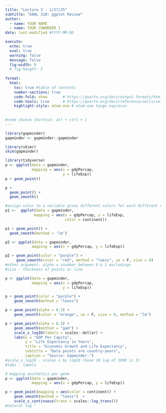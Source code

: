 ```yaml
---
title: "Lecture 3 - 1/27/25"
subtitle: "DANL 310: ggplot Review"
author: 
  - name: YOUR NAME
  - name: YOUR COWORKER 1
date: last-modified #YYYY-MM-DD

execute: 
  echo: true
  eval: true
  warning: false
  message: false
  fig-width: 9
  # fig-height: 5
  
format: 
  html:
    toc: true #table of contents
    number-sections: true
    code-fold: show       # https://quarto.org/docs/output-formats/html-code.html  
    code-tools: true      # https://quarto.org/docs/reference/cells/cells-jupyter.html
    highlight-style: atom-one # atom-one tango espresso
    
    
#code chunck shortcut: alt + ctrl + i
---
```


```r
library(gapminder)
gapminder <- gapminder::gapminder
```

```r
library(skimr)
skim(gapminder)
```

```r
library(tidyverse)
p <- ggplot(data = gapminder,
            mapping = aes(x = gdpPercap,
                          y = lifeExp))
p + geom_point() 
```

```r
p + 
  geom_point() + 
  geom_smooth()
```

```r
#assign color to a variable gives different colors for each different value in that variable
p1 <-  ggplot(data = gapminder,
             mapping = aes(x = gdpPercap, y = lifeExp,
                           color = continent))
```

```r
p1 + geom_point() +
  geom_smooth(method = 'lm')
```

```r
p2 <- ggplot(data = gapminder,
            mapping = aes(x = gdpPercap, y = lifeExp))
```

```r
p2 + geom_point(color = "purple") +
     geom_smooth(color = "red", method = "loess", se = F, size = 8)
#other argument: alpha = <number between 0 & 1 excluding>
#size - thickness of points or line
```

```r
p <- ggplot(data = gapminder,
            mapping = aes(x = gdpPercap,
                          y = lifeExp))

p + geom_point(color = "purple") +
    geom_smooth(method = "loess") 

p + geom_point(alpha = 0.3) +
    geom_smooth(color = "orange", se = F, size = 8, method = "lm") 
```

```r
p + geom_point(alpha = 0.3) +
    geom_smooth(method = "gam") +
    scale_x_log10(labels = scales::dollar) +
    labs(x = "GDP Per Capita", 
         y = "Life Expectancy in Years",
         title = "Economic Growth and Life Expectancy",
         subtitle = "Data points are country-years",
         caption = "Source: Gapminder.")
#scale_x_log10 - scales x by log10 (base 10 log of 1000 is 3)
#labs - labels
```

```r
# mapping aesthetics per geom
p <- ggplot(data = gapminder, 
            mapping = aes(x = gdpPercap, y = lifeExp))

p + geom_point(mapping = aes(color = continent)) +
    geom_smooth(method = "loess")  +
    scale_x_continuous(trans = scales::log_trans())
#natural log ^
```


